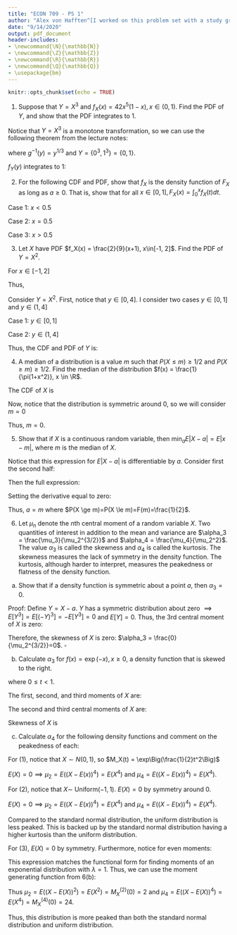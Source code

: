 ```yaml
---
title: "ECON 709 - PS 1"
author: "Alex von Hafften^[I worked on this problem set with a study group of Michael Nattinger, Andrew Smith, and Ryan Mather. I also discussed problems with Emily Case, Sarah Bass, and Danny Edgel.]"
date: "9/14/2020"
output: pdf_document
header-includes:
- \newcommand{\N}{\mathbb{N}}
- \newcommand{\Z}{\mathbb{Z}}
- \newcommand{\R}{\mathbb{R}}
- \newcommand{\Q}{\mathbb{Q}}
- \usepackage{bm}
---
```


```r
knitr::opts_chunk$set(echo = TRUE)
```

1.  Suppose that $Y = X^3$ and $f_X(x)=42x^5(1-x), x \in (0,1)$.  Find the PDF of $Y$, and show that the PDF integrates to 1.

Notice that $Y = X^3$ is a monotone transformation, so we can use the following theorem from the lecture notes:

\begin{align*}
f_Y(y) 
&= \begin{cases} f_X(g^{-1}(y))|\frac{d}{dy}g^{-1}(y)|, y \in Y \\  0, \text{ otherwise} \end{cases} \\
&= \begin{cases} 42(y^{1/3})^5 (1-y^{1/3})|(1/3)y^{-2/3}|, y \in (0, 1) \\  0, \text{ otherwise} \end{cases} \\
&= \begin{cases} 14y(1-y^{1/3}), y \in (0, 1) \\ 0, \text{ otherwise} \end{cases}
\end{align*}

where $g^{-1}(y) = y^{1/3}$ and $Y=\{0^3, 1^3\}=\{0, 1\}$.

$f_Y(y)$ integrates to 1:

\begin{align*}
\int_0^1 14t(1-t^{1/3})dt 
&= 14\Bigg[y^2/2 - \frac{y^{7/3}}{7/3}\Bigg]_0^1\\
&= 14\Bigg[\frac{1}{2} - \frac{3}{7}\Bigg]\\
&= 1
\end{align*}

\pagebreak

2. For the following CDF and PDF, show that $f_X$ is the density function of $F_X$ as long as $a \ge 0$.  That is, show that for all $x \in [0, 1], F_X(x)=\int_0^xf_X(t)dt$.

\begin{align*}
F_X(x) &= \begin{cases} 1.2x, x \in [0,0.5) \\ 0.2+0.8x, x \in [0.5,1] \end{cases} \\
f_X(x) &= \begin{cases} 1.2, x \in [0, 0.5) \\ a, x = 0.5 \\ 0.8, x \in (0.5, 1] \end{cases}
\end{align*}

Case 1: $x < 0.5$

\begin{align*}
\int_0^x f_X(t) dt &= \int_0^x 1.2 dt \\
&= 1.2x \\
&= F_X(x)
\end{align*}

Case 2: $x = 0.5$

\begin{align*}
\int_0^x f_X(t) dt &= \int_0^{0.5} 1.2 dt + \int_{0.5}^{0.5} a dt \\
&= 1.2(0.5) + 0 \\
&= 0.6 \\
&= 0.2 + 0.8 (0.5) \\
&= F_X(0.5)
\end{align*}

Case 3: $x > 0.5$

\begin{align*}
\int_0^x f_X(t) dt &= \int_0^{0.5} 1.2 dt + \int_{0.5}^{0.5} a dt + \int_{0.5}^x 0.8 dt \\
&= 1.2 (0.5) + 0 + 0.8x - 0.8(0.5) \\
&= 0.6 + 0.8x - 0.4 \\
&= 0.2 + 0.8x \\
&= F_X(x)
\end{align*}

\pagebreak

3. Let $X$ have PDF $f_X(x) = \frac{2}{9}(x+1), x\in[-1, 2]$.  Find the PDF of $Y=X^2$.

For $x \in [-1, 2]$

\begin{align*}
F_X(x) 
&= \int_{-1}^x \frac{2}{9}(t+1)dt \\
&= \frac{2}{9}\Bigg[\frac{t^2}{2}+t\Bigg]_{-1}^x \\
&= \frac{2}{9}\Bigg[\frac{x^2}{2}+x - \Bigg(\frac{1}{2}-1\Bigg)\Bigg] \\
&= \frac{x^2}{9} + \frac{2x}{9} + \frac{1}{9}
\end{align*}

Thus,

\begin{align*}
F_X(x) 
= \begin{cases} 
       0, & x < -1 \\
       \frac{x^2}{9} + \frac{2x}{9} + \frac{1}{9}, & x \in [-1, 2] \\
       1, & x > 2 
    \end{cases}
\end{align*}

Consider $Y=X^2$. First, notice that $y \in [0, 4]$.  I consider two cases $y \in [0, 1]$ and $y \in (1, 4]$

Case 1: $y \in [0, 1]$

\begin{align*}
F_Y(y) 
&= P(Y \le y) \\
&= P(X^2 \le y) \\
&= P(-\sqrt{y} \le X \le \sqrt{y}) \\
&= P(X \le \sqrt{y}) - P(X \le -\sqrt{y}) \\
&= F_X(\sqrt{y}) - F_X(-\sqrt{y}) \\
&= \Bigg[ \frac{y}{9} + \frac{2\sqrt{y}}{9} + \frac{1}{9} \Bigg] - \Bigg[ \frac{y}{9} - \frac{2\sqrt{y}}{9} + \frac{1}{9} \Bigg] \\
&= \frac{4\sqrt{y}}{9} \\
\end{align*}

Case 2: $y \in (1, 4]$

\begin{align*}
F_Y(y) 
&= P(Y \le y) \\
&= P(X^2 \le y) \\
&= P(X \le \sqrt{y}) \\
&= F_X(\sqrt{y}) \\
&= \frac{y}{9} + \frac{2\sqrt{y}}{9} + \frac{1}{9}
\end{align*}

Thus, the CDF and PDF of $Y$ is:

\begin{align*}
F_X(x) 
= \begin{cases} 
       0, & y < 0 \\
       \frac{4\sqrt{y}}{9}, & y \in [0, 1] \\
       \frac{y}{9} + \frac{2\sqrt{y}}{9} + \frac{1}{9}, & y \in (1, 4] \\
       1, & y > 4 
    \end{cases}
\end{align*}

\begin{align*}
f_X(x) 
= \begin{cases} 
       \frac{2}{0\sqrt{y}}, & y \in [0, 1] \\
       \frac{1}{9} + \frac{1}{9\sqrt{y}}, & y \in (1, 4] \\
       0, & \text{ otherwise.} 
    \end{cases}
\end{align*}

4.  A median of a distribution is a value $m$ such that $P(X \le m) \ge 1/2$ and $P(X \ge m) \ge 1/2$. Find the median of the distribution $f(x) = \frac{1}{\pi(1+x^2)}, x \in \R$. 

The CDF of $X$ is

\begin{align*}
F(x) &= \int_{-\infty}^x \frac{1}{\pi(1+t^2)} dt  \\
&= \frac{1}{\pi}  \int_{-\infty}^x \frac{1}{1+t^2} dt  \\
&= \frac{1}{\pi}  \Bigg[ \tan^{-1}(t) \Bigg]_{-\infty}^x  \\
&= \frac{1}{\pi}  \Bigg[ \tan^{-1}(x) - \lim_{t \to -\infty} \tan^{-1}(t)  \Bigg]  \\
&= \frac{1}{\pi}  \Bigg[ \tan^{-1}(x) - \frac{\pi}{2} \Bigg]  \\
\end{align*}

Now, notice that the distribution is symmetric around 0, so we will consider $m=0$

\begin{align*}
P(X \le 0) 
&= F(0) \\
&= \frac{1}{\pi}  \Bigg[ \tan^{-1}(0) - \frac{\pi}{2} \Bigg] \\
&= \frac{1}{\pi}  \Bigg[ 0- \frac{\pi}{2} \Bigg] \\
&= \frac{1}{2} \\
P(X \ge 0) 
&= 1 - P(X \le 0) \\
&= 1 - F(0) \\
&= 1- \frac{1}{2} \\
&= \frac{1}{2}
\end{align*}

Thus, $m=0$.

5. Show that if $X$ is a continuous random variable, then $\min_a E|X - a| = E|x-m|$, where $m$ is the median of $X$.

\begin{align*}
E|X - a| 
&= \int_{-\infty}^{\infty}|t-a|f(t)dt \\
&= \int_{-\infty}^{a}(a-t)f(t)dt + \int_{a}^{\infty}(t-a)f(t)dt \\
&= \int_{-\infty}^{a}af(t)dt - \int_{-\infty}^{a}tf(t)dt + \int_{a}^{\infty}tf(t)dt - \int_{a}^{\infty}af(t)dt \\
&= a \Bigg( \int_{-\infty}^{a}f(t)dt - \int_{a}^{\infty}f(t)dt \Bigg)  - \Bigg(\int_{-\infty}^{a}tf(t)dt - \int_{a}^{\infty}tf(t)dt \Bigg)\\
&= a \Bigg( F(a) - (1-F(a)) \Bigg)  - \Bigg(\int_{-\infty}^{a}tf(t)dt - \int_{a}^{\infty}tf(t)dt \Bigg)\\
&= a \Bigg( 2F(a) - 1 \Bigg)  - \Bigg(\int_{-\infty}^{a}tf(t)dt - \int_{a}^{\infty}tf(t)dt \Bigg)\\
\end{align*}

Notice that this expression for $E|X - a|$ is differentiable by $a$.  Consider first the second half:

\begin{align*}
\frac{d}{da}\Bigg(\int_{-\infty}^{a}tf(t)dt - \int_{a}^{\infty}tf(t)dt \Bigg) 
&= af(a)-af(a) 
&=0
\end{align*}

Then the full expression:

\begin{align*}
\frac{d}{da}E|X - a| 
&= \frac{d}{da}a\Bigg( 2F(a) - 1 \Bigg) + 0 \\
&= \Bigg( 2F(a) - 1 \Bigg)
\end{align*}

Setting the derivative equal to zero:

\begin{align*}
2F(a) - 1 &= 0 \\
F(a) &= \frac{1}{2}
\end{align*}

Thus, $a = m$ where $P(X \ge m)=P(X \le m)=F(m)=\frac{1}{2}$.

\pagebreak

6. Let $\mu_n$ denote the $n$th central moment of a random variable $X$.  Two quantities of interest in addition to the mean and variance are $\alpha_3 = \frac{\mu_3}{\mu_2^{3/2}}$ and $\alpha_4 = \frac{\mu_4}{\mu_2^2}$.  The value $\alpha_3$ is called the skewness and $\alpha_4$ is called the kurtosis. The skewness measures the lack of symmetry in the density function.  The kurtosis, although harder to interpret, measures the peakedness or flatness of the density function.

(a) Show that if a density function is symmetric about a point $a$, then $\alpha_3 = 0$.

Proof: Define $Y=X-a$.  $Y$ has a symmetric distribution about zero $\implies E[Y^3]=E[(-Y)^3]=-E[Y^3]=0$ and $E[Y]=0$.  Thus, the 3rd central moment of $X$ is zero:

\begin{align*}
\mu_3 &= E[(X-E(X))^3] \\
      &= E[(Y+a-E(Y+a))^3] \\
      &= E[(Y+a-E(Y)-a)^3] \\
      &= E[(Y-E(Y))^3] \\
      &= E[Y^3] \\
      &= 0 \\
\end{align*}

Therefore, the skewness of $X$ is zero: $\alpha_3 = \frac{0}{\mu_2^{3/2}}=0$. $\square$

(b) Calculate $\alpha_3$ for $f(x) = \exp(-x), x \ge 0$, a density function that is skewed to the right.

\begin{align*}
M_X(t) &= E[e^{tx}] \\
       &= \int_0^\infty e^{tx}e^{-x} dx\\
       &= \int_0^\infty e^{-x(1-t)} dx\\
       &= \Bigg[ \frac{e^{-x(1-t)}}{1-t}(-1) \Bigg]_0^\infty\\
       &= \frac{0}{1-t}(-1)-\frac{1}{1-t}(-1)\\
       &= (1-t)^{-1}\\
\end{align*}

where $0\le t<1$.

\begin{align*}
M_X^{(1)}(t) &= (-1)(1-t)^{-2}(-1)\\
             &= (1-t)^{-2}\\
M_X^{(2)}(t) &= (-2)(1-t)^{-3}(-1)\\
             &= 2(1-t)^{-3}\\
M_X^{(3)}(t) &= (-3)2(1-t)^{-4}(-1) \\
             &= 6(1-t)^{-4} \\
\end{align*}

The first, second, and third moments of $X$ are:

\begin{align*}
E[X] &= M_X^{(1)}(0)=1 \\
E[X^2] &= M_X^{(2)}(0)=2 \\
E[X^3] &= M_X^{(3)}(0)=6 \\
\end{align*}

The second and third central moments of $X$ are:

\begin{align*}
\mu_2 
&= E[(X-E(X))^2] \\
&= E(X^2)-E(X)^2 \\
&= 2 - 1 \\
&= 1\\
\mu_3 
&= E[(X-E(X))^3] \\
&= E[(X-E(X))(X^2-2XE(X)+E(X)^2)]\\
&= E[X^3-2X^2E(X)+XE(X)^2-E(X)X^2+2XE(X)^2-E(X)^3]\\
&= E(X^3)-2E(X^2)E(X)+E(X)E(X)^2-E(X)E(X^2)+2E(X)E(X)^2-E(X)^3\\
&= (6)-2(2)(1)+(1)(1)^2-(1)(2)+2(1)(1)^2-(1)^3\\
&= 6-4+1-2+2-1\\
&= 2
\end{align*}

Skewness of $X$ is

\begin{align*}
\alpha_3 
&= \frac{\mu_3}{\mu_2^{3/2}}\\
&= \frac{2}{1^{3/2}}\\
&= 2\\
\end{align*}

\pagebreak

(c) Calculate $\alpha_4$ for the following density functions and comment on the peakedness of each:

\begin{align}
f(x) &= \frac{1}{\sqrt{2 \pi}}\exp(-x^2/2), x \in \R \\
f(x) &= 1/2, x \in (-1, 1) \\
f(x) &= \frac{1}{2}\exp(-|x|), x \in \R
\end{align}

For (1), notice that $X \sim N(0, 1)$, so $M_X(t) = \exp\Big(\frac{1}{2}t^2\Big)$

\begin{align*}
M_X^{(1)}(t) 
&= \exp\Big(\frac{1}{2}t^2\Big)t\\
M_X^{(2)}(t) 
&= \exp\Big(\frac{1}{2}t^2\Big) + \exp\Big(\frac{1}{2}t^2\Big)t^2\\
M_X^{(3)}(t) 
&= \exp\Big(\frac{1}{2}t^2\Big)t + \exp\Big(\frac{1}{2}t^2\Big)t^3 + 2\exp\Big(\frac{1}{2}t^2\Big)t \\
&= 3\exp\Big(\frac{1}{2}t^2\Big)t + \exp\Big(\frac{1}{2}t^2\Big)t^3 \\
M_X^{(4)}(t) 
&= 3\exp\Big(\frac{1}{2}t^2\Big) + 3\exp\Big(\frac{1}{2}t^2\Big)t^2 + \exp\Big(\frac{1}{2}t^2\Big)t^4 + 3\exp\Big(\frac{1}{2}t^2\Big)t^2\\
&= \exp\Big(\frac{1}{2}t^2\Big)t^4 + 6\exp\Big(\frac{1}{2}t^2\Big)t^2 + 3\exp\Big(\frac{1}{2}t^2\Big)
\end{align*}

\begin{align*}
E[X] &= M_X^{(1)}(0)= 0 \\
E[X^2] &= M_X^{(2)}(0)= 1 \\
E[X^3] &= M_X^{(3)}(0)= 0 \\
E[X^4] &= M_X^{(4)}(0)= 3\\
\end{align*}

$E(X) = 0 \implies \mu_2 = E((X-E(x))^4) = E(X^4)$ and $\mu_4 = E((X-E(x))^4) = E(X^4)$.

\begin{align*}
\alpha_4 
&= \frac{\mu_4}{\mu_2^2} \\
&= \frac{3}{1} \\
&= 3
\end{align*}

\pagebreak

For (2), notice that $X \sim$ Uniform$(-1, 1)$. $E(X)=0$ by symmetry around 0.

\begin{align*}
E[X^2] 
&= \int_{-1}^{1}\frac{1}{2}x^2dx \\
&= \Bigg[ \frac{x^3}{6}\Bigg]_{-1}^{1} \\
&= \frac{1}{6}-\frac{-1}{6} \\
&= \frac{1}{3}\\
E[X^4] 
&= \int_{-1}^{1}\frac{1}{2}x^4dx \\
&= \Bigg[ \frac{x^5}{10}\Bigg]_{-1}^{1} \\
&= \frac{1}{10}-\frac{-1}{10} \\
&= \frac{1}{5}
\end{align*}

$E(X) = 0 \implies \mu_2 = E((X-E(x))^4) = E(X^4)$ and $\mu_4 = E((X-E(x))^4) = E(X^4)$.

\begin{align*}
\alpha_4 
&= \frac{\mu_4}{\mu_2^2}\\
&= \frac{1/5}{(1/3)^2}\\
&= \frac{9}{5}
\end{align*}

Compared to the standard normal distribution, the uniform distribution is less peaked.  This is backed up by the standard normal distribution having a higher kurtosis than the uniform distribution.

\pagebreak

For (3), $E(X)=0$ by symmetry.  Furthermore, notice for even moments:

\begin{align*}
E(X^{2k}) 
&= \int_{-\infty}^\infty x^{2k} \frac{1}{2} \exp(-|x|) dx \\
&= \frac{1}{2} \int_{-\infty}^\infty x^{2k} \exp(-|x|) dx \\
&= \int_{0}^\infty x^{2k} \exp(-x) dx \\
\end{align*}

This expression matches the functional form for finding moments of an exponential distribution with $\lambda = 1$.  Thus, we can use the moment generating function from 6(b):

\begin{align*}
M_X^{(2)}(t) &= 2(1-t)^{-3}\\
M_X^{(4)}(t) &= 6(1-t)^{-5}(-4)(-1) \\
             &= 24(1-t)^{-5} \\
\end{align*}

Thus $\mu_2=E((X-E(X))^2)=E(X^2)=M_X^{(2)}(0)=2$ and $\mu_4=E((X-E(X))^4)=E(X^4)=M_X^{(4)}(0)=24$.

\begin{align*}
\alpha_4 
&= \frac{\mu_4}{\mu_2^2}\\
&= \frac{24}{(2)^2} \\
&= \frac{24}{4} \\
&= 6
\end{align*}

Thus, this distribution is more peaked than both the standard normal distribution and uniform distribution.